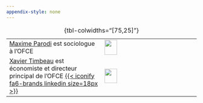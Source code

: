 ```yaml
---
appendix-style: none
---
```


|                                                                                                                                                                                                                                                             |                                                              |
|------------------------------------|------------------------------------|
| [Maxime Parodi](https://www.ofce.sciences-po.fr/pages-chercheurs/page.php?id=27) est sociologue à l'OFCE                                                                                                                                                    | ![](images/clipboard-1247427341.png){width="33" height="40"} |
| [Xavier Timbeau](https://www.ofce.sciences-po.fr/pages-chercheurs/page.php?id=37) est économiste et directeur principal de l'OFCE [{{< iconify fa6-brands linkedin size=18px >}}](https://www.linkedin.com/in/xavier-timbeau-b141b61a?originalSubdomain=fr) | ![](images/clipboard-2726063344.png){width="33" height="38"} |

: {tbl-colwidths="\[75,25\]"}
